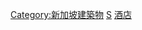 {{Catnav|頁面分類|地理|国家|亚洲国家|新加坡}}
{{Catnav|頁面分類|人类社会|文化|旅游|旅館|各國旅館}}
{{Catnav|頁面分類|人类社会|交通|旅游|旅館|各國旅館}}
{{Commonscat|Hotels in Singapore}}

[[Category:新加坡建築物‎‎|Category:新加坡建築物‎‎]]
[[Category:各國旅館|S]]
[[Category:新加坡旅遊|酒店]]